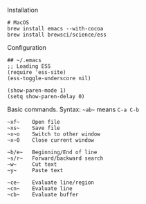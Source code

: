 Installation
```
# MacOS
brew install emacs --with-cocoa
brew install brewsci/science/ess
```

Configuration
```
## ~/.emacs
;; Loading ESS
(require 'ess-site)
(ess-toggle-underscore nil)

(show-paren-mode 1)
(setq show-paren-delay 0)

```

Basic commands. Syntax: `~ab~` means `C-a C-b`
```
~xf~    Open file
~xs~    Save file
~x~o    Switch to other window
~x~0    Close current window

~b/e~   Beginning/End of line
~s/r~   Forward/backward search
~w~     Cut text
~y~     Paste text

~ce~    Evaluate line/region
~cn~    Evaluate line
~cb~    Evaluate buffer
```
